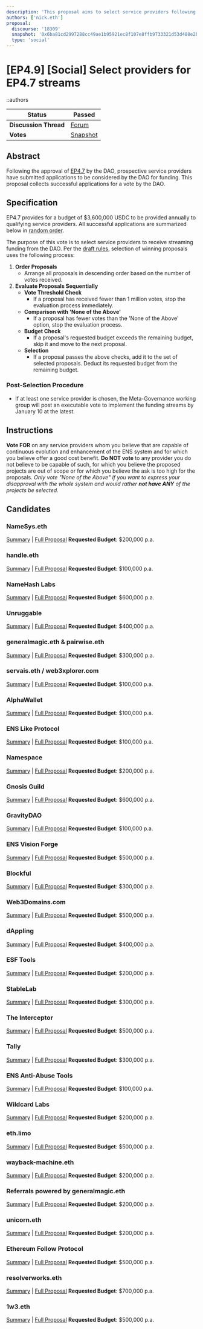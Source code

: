 ```yaml
---
description: 'This proposal aims to select service providers following the approval of EP4.7, with a budget of $3,600,000 USDC annually to support providers that can enhance the ENS system.'
authors: ['nick.eth']
proposal:
  discourse: '18309'
  snapshot: '0x6ba81cd2997288cc49ae1b95921ec8f107e8ffb9733321d53d488e2b30710b86'
  type: 'social'
---
```


# [EP4.9] [Social] Select providers for EP4.7 streams

::authors

| **Status**            | Passed                                                                                                                   |
| --------------------- | ------------------------------------------------------------------------------------------------------------------------ |
| **Discussion Thread** | [Forum](https://discuss.ens.domains/t/18309)                                                                             |
| **Votes**             | [Snapshot](https://snapshot.box/#/s:ens.eth/proposal/0x6ba81cd2997288cc49ae1b95921ec8f107e8ffb9733321d53d488e2b30710b86) |

## Abstract

Following the approval of [EP4.7](/dao/proposals/4.7) by the DAO, prospective service providers have submitted applications to be considered by the DAO for funding. This proposal collects successful applications for a vote by the DAO.

## Specification

EP4.7 provides for a budget of $3,600,000 USDC to be provided annually to qualifying service providers. All successful applications are summarized below in [random order](https://twitter.com/nicksdjohnson/status/1731660224031793376).

The purpose of this vote is to select service providers to receive streaming funding from the DAO. Per the [draft rules](https://github.com/alexvansande/governance-docs/blob/Streams-rules/service-provider-rules.md), selection of winning proposals uses the following process:

1. **Order Proposals**
   - Arrange all proposals in descending order based on the number of votes received.
2. **Evaluate Proposals Sequentially**
   - **Vote Threshold Check**
     - If a proposal has received fewer than 1 million votes, stop the evaluation process immediately.
   - **Comparison with 'None of the Above'**
     - If a proposal has fewer votes than the 'None of the Above' option, stop the evaluation process.
   - **Budget Check**
     - If a proposal's requested budget exceeds the remaining budget, skip it and move to the next proposal.
   - **Selection**
     - If a proposal passes the above checks, add it to the set of selected proposals. Deduct its requested budget from the remaining budget.

### Post-Selection Procedure

- If at least one service provider is chosen, the Meta-Governance working group will post an executable vote to implement the funding streams by January 10 at the latest.

## Instructions

**Vote FOR** on any service providers whom you believe that are capable of continuous evolution and enhancement of the ENS system and for which you believe offer a good cost benefit. **Do NOT vote** to any provider you do not believe to be capable of such, for which you believe the proposed projects are out of scope or for which you believe the ask is too high for the proposals. _Only vote "None of the Above" if you want to express your disapproval with the whole system and would rather **not have ANY** of the projects be selected._

## Candidates

### NameSys.eth

[Summary](https://discuss.ens.domains/t/ep4-7-candidates-short-description/18382#namesysethhttpsdiscussensdomainstservice-provider-stream-nomination-thread181426-1) | [Full Proposal](https://discuss.ens.domains/t/service-provider-stream-nomination-thread/18142/6) **Requested Budget**: $200,000 p.a.

### handle.eth

[Summary](https://discuss.ens.domains/t/ep4-7-candidates-short-description/18382#handleethhttpsdiscussensdomainstservice-provider-stream-nomination-thread1814237-2) | [Full Proposal](https://discuss.ens.domains/t/service-provider-stream-nomination-thread/18142/37) **Requested Budget**: $100,000 p.a.

### NameHash Labs

[Summary](https://discuss.ens.domains/t/ep4-7-candidates-short-description/18382#namehash-labshttpsdiscussensdomainstservice-provider-stream-nomination-thread1814239-3) | [Full Proposal](https://discuss.ens.domains/t/service-provider-stream-nomination-thread/18142/39) **Requested Budget**: $600,000 p.a.

### Unruggable

[Summary](https://discuss.ens.domains/t/ep4-7-candidates-short-description/18382#unruggablehttpsdiscussensdomainstservice-provider-stream-nomination-thread181425-4) | [Full Proposal](https://discuss.ens.domains/t/service-provider-stream-nomination-thread/18142/5) **Requested Budget**: $400,000 p.a.

### generalmagic.eth & pairwise.eth

[Summary](https://discuss.ens.domains/t/ep4-7-candidates-short-description/18382#generalmagiceth-pairwiseethhttpsdiscussensdomainstservice-provider-stream-nomination-thread1814231-5) | [Full Proposal](https://discuss.ens.domains/t/service-provider-stream-nomination-thread/18142/31) **Requested Budget**: $300,000 p.a.

### servais.eth / web3xplorer.com

[Summary](https://discuss.ens.domains/t/ep4-7-candidates-short-description/18382#servaiseth-web3xplorercomhttpsdiscussensdomainstservice-provider-stream-nomination-thread181429-6) | [Full Proposal](https://discuss.ens.domains/t/service-provider-stream-nomination-thread/18142/9) **Requested Budget**: $100,000 p.a.

### AlphaWallet

[Summary](https://discuss.ens.domains/t/ep4-7-candidates-short-description/18382#alphawallethttpsdiscussensdomainstservice-provider-stream-nomination-thread1814217-7) | [Full Proposal](https://discuss.ens.domains/t/service-provider-stream-nomination-thread/18142/17) **Requested Budget**: $100,000 p.a.

### ENS Like Protocol

[Summary](https://discuss.ens.domains/t/ep4-7-candidates-short-description/18382#ens-like-protocolhttpsdiscussensdomainstservice-provider-stream-nomination-thread1814230-8) | [Full Proposal](https://discuss.ens.domains/t/service-provider-stream-nomination-thread/18142/30) **Requested Budget**: $100,000 p.a.

### Namespace

[Summary](https://discuss.ens.domains/t/ep4-7-candidates-short-description/18382#namespacehttpsdiscussensdomainstservice-provider-stream-nomination-thread1814220unicketh-9) | [Full Proposal](https://discuss.ens.domains/t/service-provider-stream-nomination-thread/18142/20?u=nick.eth) **Requested Budget**: $200,000 p.a.

### Gnosis Guild

[Summary](https://discuss.ens.domains/t/ep4-7-candidates-short-description/18382#gnosis-guildhttpsdiscussensdomainstservice-provider-stream-nomination-thread1814233-10) | [Full Proposal](https://discuss.ens.domains/t/service-provider-stream-nomination-thread/18142/33) **Requested Budget**: $600,000 p.a.

### GravityDAO

[Summary](https://discuss.ens.domains/t/ep4-7-candidates-short-description/18382#gravitydaohttpsdiscussensdomainstservice-provider-stream-nomination-thread1814226-11) | [Full Proposal](https://discuss.ens.domains/t/service-provider-stream-nomination-thread/18142/26) **Requested Budget**: $100,000 p.a.

### ENS Vision Forge

[Summary](https://discuss.ens.domains/t/ep4-7-candidates-short-description/18382#ens-vision-forgehttpsdiscussensdomainstservice-provider-stream-nomination-thread1814219-12) | [Full Proposal](https://discuss.ens.domains/t/service-provider-stream-nomination-thread/18142/19) **Requested Budget**: $500,000 p.a.

### Blockful

[Summary](https://discuss.ens.domains/t/ep4-7-candidates-short-description/18382#blockfulhttpsdiscussensdomainstservice-provider-stream-nomination-thread1814238-13) | [Full Proposal](https://discuss.ens.domains/t/service-provider-stream-nomination-thread/18142/38) **Requested Budget**: $300,000 p.a.

### Web3Domains.com

[Summary](https://discuss.ens.domains/t/ep4-7-candidates-short-description/18382#web3domainscomhttpsdiscussensdomainstservice-provider-stream-nomination-thread1814227-14) | [Full Proposal](https://discuss.ens.domains/t/service-provider-stream-nomination-thread/18142/27) **Requested Budget**: $500,000 p.a.

### dAppling

[Summary](https://discuss.ens.domains/t/ep4-7-candidates-short-description/18382#dapplinghttpsdiscussensdomainstservice-provider-stream-nomination-thread1814222-15) | [Full Proposal](https://discuss.ens.domains/t/service-provider-stream-nomination-thread/18142/22) **Requested Budget**: $400,000 p.a.

### ESF Tools

[Summary](https://discuss.ens.domains/t/ep4-7-candidates-short-description/18382#esf-toolshttpsdiscussensdomainstservice-provider-stream-nomination-thread1814216-16) | [Full Proposal](https://discuss.ens.domains/t/service-provider-stream-nomination-thread/18142/16) **Requested Budget**: $200,000 p.a.

### StableLab

[Summary](https://discuss.ens.domains/t/ep4-7-candidates-short-description/18382#stablelabhttpsdiscussensdomainstservice-provider-stream-nomination-thread1814223-17) | [Full Proposal](https://discuss.ens.domains/t/service-provider-stream-nomination-thread/18142/23) **Requested Budget**: $300,000 p.a.

### The Interceptor

[Summary](https://discuss.ens.domains/t/ep4-7-candidates-short-description/18382#the-interceptorhttpsdiscussensdomainstservice-provider-stream-nomination-thread1814210-18) | [Full Proposal](https://discuss.ens.domains/t/service-provider-stream-nomination-thread/18142/10) **Requested Budget**: $500,000 p.a.

### Tally

[Summary](https://discuss.ens.domains/t/ep4-7-candidates-short-description/18382#tallyhttpsdiscussensdomainstservice-provider-stream-nomination-thread1814232-19) | [Full Proposal](https://discuss.ens.domains/t/service-provider-stream-nomination-thread/18142/32) **Requested Budget**: $300,000 p.a.

### ENS Anti-Abuse Tools

[Summary](https://discuss.ens.domains/t/ep4-7-candidates-short-description/18382#ens-anti-abuse-toolshttpsdiscussensdomainstservice-provider-stream-nomination-thread1814221-20) | [Full Proposal](https://discuss.ens.domains/t/service-provider-stream-nomination-thread/18142/21) **Requested Budget**: $100,000 p.a.

### Wildcard Labs

[Summary](https://discuss.ens.domains/t/ep4-7-candidates-short-description/18382#wildcard-labshttpsdiscussensdomainstservice-provider-stream-nomination-thread1814225-21) | [Full Proposal](https://discuss.ens.domains/t/service-provider-stream-nomination-thread/18142/25) **Requested Budget**: $200,000 p.a.

### eth.limo

[Summary](https://discuss.ens.domains/t/ep4-7-candidates-short-description/18382#ethlimohttpsdiscussensdomainstservice-provider-stream-nomination-thread181423-22) | [Full Proposal](https://discuss.ens.domains/t/service-provider-stream-nomination-thread/18142/3) **Requested Budget**: $500,000 p.a.

### wayback-machine.eth

[Summary](https://discuss.ens.domains/t/ep4-7-candidates-short-description/18382#wayback-machineethhttpsdiscussensdomainstservice-provider-stream-nomination-thread1814229-23) | [Full Proposal](https://discuss.ens.domains/t/service-provider-stream-nomination-thread/18142/29) **Requested Budget**: $200,000 p.a.

### Referrals powered by generalmagic.eth

[Summary](https://discuss.ens.domains/t/ep4-7-candidates-short-description/18382#referrals-powered-by-generalmagicethhttpsdiscussensdomainstservice-provider-stream-nomination-thread1814234-24) | [Full Proposal](https://discuss.ens.domains/t/service-provider-stream-nomination-thread/18142/34) **Requested Budget**: $200,000 p.a.

### unicorn.eth

[Summary](https://discuss.ens.domains/t/ep4-7-candidates-short-description/18382#unicornethhttpsdiscussensdomainstservice-provider-stream-nomination-thread1814236-25) | [Full Proposal](https://discuss.ens.domains/t/service-provider-stream-nomination-thread/18142/36) **Requested Budget**: $200,000 p.a.

### Ethereum Follow Protocol

[Summary](https://discuss.ens.domains/t/ep4-7-candidates-short-description/18382#ethereum-follow-protocolhttpsdiscussensdomainstservice-provider-stream-nomination-thread1814218-26) | [Full Proposal](https://discuss.ens.domains/t/service-provider-stream-nomination-thread/18142/18) **Requested Budget**: $500,000 p.a.

### resolverworks.eth

[Summary](https://discuss.ens.domains/t/ep4-7-candidates-short-description/18382#resolverworksethhttpsdiscussensdomainstservice-provider-stream-nomination-thread1814224-27) | [Full Proposal](https://discuss.ens.domains/t/service-provider-stream-nomination-thread/18142/24) **Requested Budget**: $700,000 p.a.

### 1w3.eth

[Summary](https://discuss.ens.domains/t/ep4-7-candidates-short-description/18382#h-1w3ethhttpsdiscussensdomainstservice-provider-stream-nomination-thread181428-28) | [Full Proposal](https://discuss.ens.domains/t/service-provider-stream-nomination-thread/18142/8) **Requested Budget**: $500,000 p.a.
